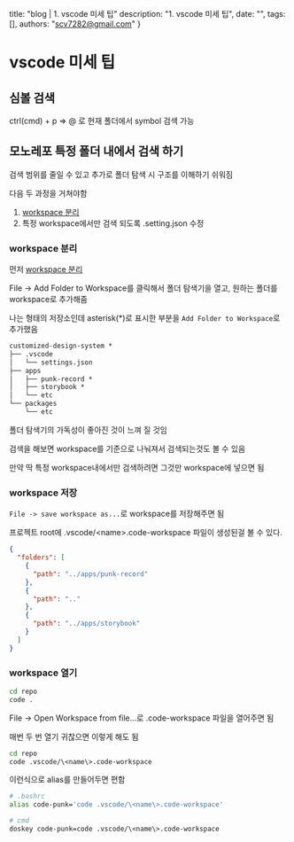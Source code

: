   title: "blog | 1. vscode 미세 팁"
  description: "1. vscode 미세 팁",
  date: "",
  tags: [],
  authors: "scv7282@gmail.com"
}

# vscode 미세 팁

## 심볼 검색

ctrl(cmd) + p => @ 로 현재 폴더에서 symbol 검색 가능

<MDXFlex>
  <MDXImage src="/images/vscode_tip_1.png" width={450} className="m-2" />
  <MDXImage src="/images/vscode_tip_2.png" width={450} className="m-2" />
</MDXFlex>

## 모노레포 특정 폴더 내에서 검색 하기

검색 범위를 줄일 수 있고 추가로 폴더 탐색 시 구조를 이해하기 쉬워짐

다음 두 과정을 거쳐야함

1. [workspace 분리](https://code.visualstudio.com/docs/editor/workspaces)
2. 특정 workspace에서만 검색 되도록 .setting.json 수정

### workspace 분리

먼저 [workspace 분리](https://code.visualstudio.com/docs/editor/workspaces)

File -> Add Folder to Workspace를 클릭해서 폴더 탐색기을 열고, 원하는 폴더를 workspace로 추가해줌

<MDXImage src="/images/vscode_tip_3.png" width={450} className="m-2" />

나는 형태의 저장소인데 asterisk(\*)로 표시한 부분을 `Add Folder to Workspace`로 추가했음

```txt
customized-design-system *
├── .vscode
│   └── settings.json
├── apps
│   ├── punk-record *
│   ├── storybook *
│   └── etc
└── packages
    └── etc
```

<MDXImage src="/images/vscode_tip_4.png" width={450} className="m-2" />

폴더 탐색기의 가독성이 좋아진 것이 느껴 질 것임

검색을 해보면 workspace를 기준으로 나눠져서 검색되는것도 볼 수 있음

만약 딱 특정 workspace내에서만 검색하려면 그것만 workspace에 넣으면 됨

### workspace 저장

`File -> save workspace as...`로 workspace를 저장해주면 됨

<MDXImage src="/images/vscode_tip_3.png" width={450} className="m-2" />

프로젝트 root에 .vscode/\<name\>.code-workspace 파일이 생성된걸 볼 수 있다.

```json
{
  "folders": [
    {
      "path": "../apps/punk-record"
    },
    {
      "path": ".."
    },
    {
      "path": "../apps/storybook"
    }
  ]
}
```

### workspace 열기

```sh
cd repo
code .
```

File -> Open Workspace from file...로 .code-workspace 파일을 열어주면 됨

<MDXImage src="/images/vscode_tip_3.png" width={450} className="m-2" />

매번 두 번 열기 귀찮으면 이렇게 해도 됨

```sh
cd repo
code .vscode/\<name\>.code-workspace
```

이런식으로 alias를 만들어두면 편함

```sh
# .bashrc
alias code-punk='code .vscode/\<name\>.code-workspace'

# cmd
doskey code-punk=code .vscode/\<name\>.code-workspace
```
